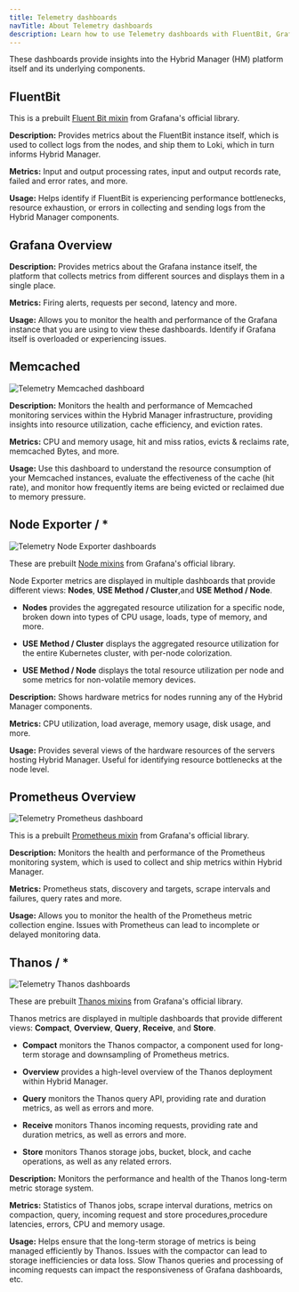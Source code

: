```yaml
---
title: Telemetry dashboards
navTitle: About Telemetry dashboards
description: Learn how to use Telemetry dashboards with FluentBit, Grafana, Memcached, Node, and Prometheus to monitor the Hybrid Manager platform.
---
```


These dashboards provide insights into the Hybrid Manager (HM) platform itself and its underlying components.

## FluentBit

This is a prebuilt [Fluent Bit mixin](https://docs.fluentbit.io/manual/administration/monitoring#grafana-dashboard-and-alerts) from Grafana's official library. 

**Description:** Provides metrics about the FluentBit instance itself, which is used to collect logs from the nodes, and ship them to Loki, which in turn informs Hybrid Manager.

**Metrics:** Input and output processing rates, input and output records rate, failed and error rates, and more.

**Usage:** Helps identify if FluentBit is experiencing performance bottlenecks, resource exhaustion, or errors in collecting and sending logs from the Hybrid Manager components.

[no data]: #

## Grafana Overview

**Description:** Provides metrics about the Grafana instance itself, the platform that collects metrics from different sources and displays them in a single place.

**Metrics:** Firing alerts, requests per second, latency and more.

**Usage:** Allows you to monitor the health and performance of the Grafana instance that you are using to view these dashboards. Identify if Grafana itself is overloaded or experiencing issues.

## Memcached

![Telemetry Memcached dashboard](../../../../images/telemetry_memcached_dashboard.png)

**Description:** Monitors the health and performance of Memcached monitoring services within the Hybrid Manager infrastructure, providing insights into resource utilization, cache efficiency, and eviction rates. 

**Metrics:** CPU and memory usage, hit and miss ratios, evicts & reclaims rate, memcached Bytes, and more.

**Usage:** Use this dashboard to understand the resource consumption of your Memcached instances, evaluate the effectiveness of the cache (hit rate), and monitor how frequently items are being evicted or reclaimed due to memory pressure.

## Node Exporter / \*

![Telemetry Node Exporter dashboards](../../../../images/telemetry_node_dashboard.png)

These are prebuilt [Node mixins](https://github.com/prometheus/node_exporter/blob/master/docs/node-mixin/README.md) from Grafana's official library.

Node Exporter metrics are displayed in multiple dashboards that provide different views: **Nodes**, **USE Method / Cluster**,and **USE Method / Node**. 

-   **Nodes** provides the aggregated resource utilization for a specific node, broken down into types of CPU usage, loads, type of memory, and more.

-   **USE Method / Cluster** displays the aggregated resource utilization for the entire Kubernetes cluster, with per-node colorization.

-   **USE Method / Node** displays the total resource utilization per node and some metrics for non-volatile memory devices. 

**Description:** Shows hardware metrics for nodes running any of the Hybrid Manager components.

**Metrics:** CPU utilization, load average, memory usage, disk usage, and more.

**Usage:** Provides several views of the hardware resources of the servers hosting Hybrid Manager. Useful for identifying resource bottlenecks at the node level.

## Prometheus Overview

![Telemetry Prometheus dashboard](../../../../images/telemetry_prometheus_dashboard.png)

This is a prebuilt [Prometheus mixin](https://github.com/prometheus/prometheus/tree/main/documentation/prometheus-mixin) from Grafana's official library.

**Description:** Monitors the health and performance of the Prometheus monitoring system,  which is used to collect and ship metrics within Hybrid Manager.

**Metrics:** Prometheus stats, discovery and targets, scrape intervals and failures, query rates and more.

**Usage:** Allows you to monitor the health of the Prometheus metric collection engine. Issues with Prometheus can lead to incomplete or delayed monitoring data.

## Thanos / \*

![Telemetry Thanos dashboards](../../../../images/telemetry_thanos_dashboard.png)

These are prebuilt [Thanos mixins](https://github.com/thanos-io/thanos/blob/main/mixin/README.md) from Grafana's official library.

Thanos metrics are displayed in multiple dashboards that provide different views: **Compact**, **Overview**, **Query**, **Receive**, and **Store**.

-   **Compact** monitors the Thanos compactor, a component used for long-term storage and downsampling of Prometheus metrics. 

-   **Overview** provides a high-level overview of the Thanos deployment within Hybrid Manager.

-   **Query** monitors the Thanos query API, providing rate and duration metrics, as well as errors and more.

-   **Receive** monitors Thanos incoming requests, providing rate and duration metrics, as well as errors and more.

-   **Store** monitors Thanos storage jobs, bucket, block, and cache operations, as well as any related errors.

**Description:** Monitors the performance and health of the Thanos long-term metric storage system.

**Metrics:** Statistics of Thanos jobs, scrape interval durations, metrics on compaction, query, incoming request and store procedures,procedure latencies, errors, CPU and memory usage.

**Usage:** Helps ensure that the long-term storage of metrics is being managed efficiently by Thanos. Issues with the compactor can lead to storage inefficiencies or data loss. Slow Thanos queries and processing of incoming requests can impact the responsiveness of Grafana dashboards, etc.
